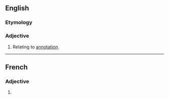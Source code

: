 ==English==

===Etymology===
{{suffix|en|annotate|ive}}

===Adjective===
{{en-adj|-}}

# Relating to [[annotation]].

----
==French==

===Adjective===
{{head|fr|adjective form}}

# {{feminine of|annotatif|lang=fr}}
{{rfc-auto}}